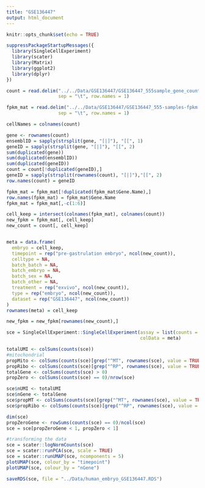 ---
title: "GSE136447"
output: html_document
---

```{r setup, include=FALSE}
knitr::opts_chunk$set(echo = TRUE)
```

```{r}
suppressPackageStartupMessages({
  library(SingleCellExperiment)
  library(scater)
  library(Matrix)
  library(ggplot2)
  library(dplyr)
})
```


```{r}
count = read.delim("../../Data/GSE136447/GSE136447_555sample_gene_count_matrix.txt", 
                   sep = "\t", row.names = 1)

fpkm_mat = read.delim("../../Data/GSE136447/GSE136447_555-samples-fpkm.txt", 
                   sep = "\t", row.names = 1)

cellNames = colnames(count)

gene <- rownames(count)
ensemblID = sapply(strsplit(gene, "[|]"), "[[", 1)
geneID = sapply(strsplit(gene, "[|]"), "[[", 2)
sum(duplicated(gene))
sum(duplicated(ensemblID))
sum(duplicated(geneID))
count = count[!duplicated(geneID),]
geneID = sapply(strsplit(rownames(count), "[|]"),"[[", 2)
row.names(count) = geneID

fpkm_mat = fpkm_mat[!duplicated(fpkm_mat$Gene.Name),]
row.names(fpkm_mat) = fpkm_mat$Gene.Name
fpkm_mat = fpkm_mat[,-c(1:6)]

cell_keep = intersect(colnames(fpkm_mat), colnames(count))
new_fpkm = fpkm_mat[, cell_keep]
new_count = count[, cell_keep]


meta = data.frame(
  embryo = cell_keep,
  timepoint = rep("pre-gastrulation embryo", ncol(new_count)),
  celltype = NA,
  batch_batch = NA,
  batch_embryo = NA,
  batch_sex = NA,
  batch_other = NA,
  treatment = rep("exvivo", ncol(new_count)),
  type = rep("embryo", ncol(new_count)),
  dataset = rep("GSE136447", ncol(new_count))
)
rownames(meta) = cell_keep

new_fpkm = new_fpkm[rownames(new_count),]

sce = SingleCellExperiment::SingleCellExperiment(assay = list(counts = new_count, fpkm = new_fpkm),
                                                 colData = meta)


```

```{r}
totalUMI <- colSums(counts(sce))
#mitochondrial
propMito <- colSums(counts(sce)[grep("^MT", rownames(sce), value = TRUE), ])/totalUMI
propRibo <- colSums(counts(sce)[grep("^RP", rownames(sce), value = TRUE), ])/totalUMI
totalGene <- colSums(counts(sce) > 0)
propZero <- colSums(counts(sce) == 0)/nrow(sce)

sce$nUMI <- totalUMI
sce$nGene <- totalGene
sce$propMT <- colSums(counts(sce)[grep("^MT", rownames(sce), value = TRUE), ])/totalUMI
sce$propRibo <- colSums(counts(sce)[grep("^RP", rownames(sce), value = TRUE), ])/totalUMI

dim(sce)
propZeroGene <- rowSums(counts(sce) == 0)/ncol(sce)
sce = sce[propZeroGene < 1, propZero < 1]

#transforming the data
sce = scater::logNormCounts(sce)
sce = scater::runPCA(sce, scale = TRUE)
sce = scater::runUMAP(sce, ncomponents = 5)
plotUMAP(sce, colour_by = "timepoint")
plotUMAP(sce, colour_by = "nGene")

saveRDS(sce, file = "../Data/human_embryo_GSE136447.RDS")
```